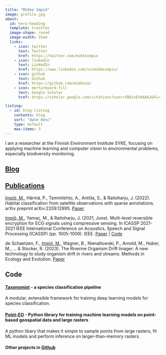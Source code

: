 ```yaml
---
title: "Mikko Impiö"
image: profile.jpg
about:
  id: hero-heading
  template: trestles
  image-shape: round
  image-width: 15em
  links:
    - icon: twitter
      text: Twitter
      href: https://twitter.com/mikkoimpio
    - icon: linkedin
      text: LinkedIn
      href: https://www.linkedin.com/in/mikkoimpio/
    - icon: github
      text: Github
      href: https://github.com/mikkoim/
    - icon: mortarboard-fill
      text: Google Scholar
      href: https://scholar.google.com/citations?user=fBDisEYAAAAJ&hl=fi

listing:
  - id: blog-listing
    contents: blog
    sort: "date desc"
    type: default
    max-items: 3
---
```



:::{#hero-heading}
I am a researcher at the Finnish Environment Institute SYKE, focusing on applying machine learning and computer vision to environmental problems, especially biodiversity monitoring.
:::

## [Blog](blog.qmd)

:::{#blog-listing}
:::


## [Publications](publications.qmd)

[Impiö, M.]{.underline}, Härmä, P., Tammilehto, A., Anttila, S., & Raitoharju, J. (2022). Habitat classification from satellite observations with sparse annotations. arXiv preprint arXiv:2209.12995.
[Paper](https://arxiv.org/abs/2209.12995)

[Impiö, M.]{.underline}, Yamaç, M., & Raitoharju, J. (2021, June). Multi-level reversible encryption for ECG signals using compressive sensing. In ICASSP 2021-2021 IEEE International Conference on Acoustics, Speech and Signal Processing (ICASSP) (pp. 1005-1009). IEEE.
[Paper](https://arxiv.org/abs/2104.05325) | [Code](https://github.com/mikkoim/ECG-CS)

de Schaetzen, F., [Impiö, M.]{.underline}, Wagner, B., Nienaltowski, P., Arnold, M., Huber, M., ... & Stocker, R. (2023). The Riverine Organism Drift Imager: A new technology to study organism drift in rivers and streams. Methods in Ecology and Evolution.
[Paper](https://besjournals.onlinelibrary.wiley.com/doi/full/10.1111/2041-210X.14130)

## Code

#### [Taxonomist](https://github.com/mikkoim/taxonomist) - a species classification pipeline

A modular, extensible framework for training deep learning models for species classification.

#### [Point-EO](https://github.com/sykefi/point-eo) - Python library for training machine learning models on point-based geospatial data and large rasters

A python libary that makes it simple to sample points from large rasters, fit ML models and perform inference on larger-than-memory rasters.

#### Other projects in [Github](https://github.com/mikkoim)
